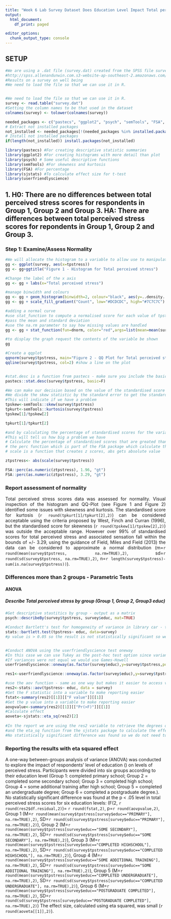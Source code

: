 ```yaml
---
title: "Week 6 Lab Survey Dataset Does Education Level Impact Total perceived stress?"
output:
  html_document:
    df_print: paged

editor_options:
  chunk_output_type: console
---
```



## SETUP
```r

#We are using a .dat file (survey.dat) created from the SPSS file survey.sav  taken from SPSS Survival Manual 6th Edition Julie Pallant
#http://spss.allenandunwin.com.s3-website-ap-southeast-2.amazonaws.com/data-files.html#.Wb0vvnWP-po
#Results on a survey on well being
#We need to load the file so that we can use it in R.


#We need to load the file so that we can use it in R.
survey <- read.table("survey.dat")
#Setting the column names to be that used in the dataset
colnames(survey) <- tolower(colnames(survey))

needed_packages <- c("pastecs", "ggplot2", "psych", "semTools", "FSA", "sjstats", "userfriendlyscience")                      
# Extract not installed packages
not_installed <- needed_packages[!(needed_packages %in% installed.packages()[ , "Package"])]    
# Install not installed packages
if(length(not_installed)) install.packages(not_installed) 

library(pastecs) #For creating descriptive statistic summaries
library(ggplot2) #For creating histograms with more detail than plot
library(psych) # Some useful descriptive functions
library(semTools) #For skewness and kurtosis
library(FSA) #For percentage
library(sjstats) #To calculate effect size for t-test
library(userfriendlyscience)
```

## 1. H0: There are no differences between total perceived stress scores for respondents in Group 1, Group 2 and Group 3. HA: There are differences between  total perceived stress scores for repondents in Group 1, Group 2 and Group 3.
### Step 1: Examine/Assess Normality
```r

#We will allocate the histogram to a variable to allow use to manipulate it
gg <- ggplot(survey, aes(x=tpstress))
gg <- gg+ggtitle("Figure 1 - Histogram for Total perceived stress")

#Change the label of the x axis
gg <- gg + labs(x="Total perceived stress")

#manage binwidth and colours
gg <- gg + geom_histogram(binwidth=2, colour="black", aes(y=..density.., fill=..count..))
gg <- gg + scale_fill_gradient("Count", low="#DCDCDC", high="#7C7C7C")

#adding a normal curve
#use stat_function to compute a normalised score for each value of tpstress
#pass the mean and standard deviation
#use the na.rm parameter to say how missing values are handled
gg <- gg + stat_function(fun=dnorm, color="red",args=list(mean=mean(survey$tpstress, na.rm=TRUE), sd=sd(survey$tpstress, na.rm=TRUE)))

#to display the graph request the contents of the variable be shown
gg

#Create a qqplot
qqnorm(survey$tpstress, main="Figure 2 - QQ Plot for Total perceived stress")
qqline(survey$tpstress, col=2) #show a line on the plot


#stat.desc is a function from pastecs - make sure you include the basic switch=F to ensure you don't get scienfitic notation
pastecs::stat.desc(survey$tpstress, basic=F)

#We can make our decision based on the value of the standardised score for skew and kurtosis
#We divide the skew statistic by the standard error to get the standardised score
#This will indicate if we have a problem
tpskew<-semTools::skew(survey$tpstress)
tpkurt<-semTools::kurtosis(survey$tpstress)
tpskew[1]/tpskew[2]

tpkurt[1]/tpkurt[2]

#and by calculating the percentage of standardised scores for the variable itself that are outside our acceptable range
#This will tell us how big a problem we have
# Calculate the percentage of standardised scores that are greated than 1.96
# the perc function which is part of the FSA package which calculate the percentage that are within a range - you can look for greater than "gt", greater than or equal "geq", "gt", less than or equal "leq",  or less than "lt"),
# scale is a function that creates z scores, abs gets absolute value

ztpstress<- abs(scale(survey$tpstress))

FSA::perc(as.numeric(ztpstress), 1.96, "gt")
FSA::perc(as.numeric(ztpstress), 3.29, "gt")

```
### Report assessment of normality

<p style="text-align:justify">
Total perceived stress scores data was assessed for normality. Visual inspection of the histogram and QQ-Plot (see Figure 1 and Figure 2) identified some issues with skewness and kurtosis. The standardised score for kurtosis (`r round(tpkurt[1]/tpkurt[2],2)`) can be considered acceptable using the criteria proposed by West, Finch and Curran (1996), but the standardised score for skewness (`r round(tpskew[1]/tpskew[2],2)`)  was outside the acceptable range.  However over 99% of standardised scores for total perceived stress and associated sensation fall within the bounds of +/- 3.29, using the guidance of Field, Miles and Field (2013) the data can be considered to approximate a normal distribution (m=`r round(mean(survey$tpstress, na.rm=TRUE),2)`, sd=`r round(sd(survey$tpstress, na.rm=TRUE),2)`, n=`r length(survey$tpstress)-sum(is.na(survey$tpstress))`).
</p>

### Differences more than 2 groups - Parametric Tests
#### ANOVA
##### Describe Total perceived stress by group (Group 1, Group 2, Group3 educ)

```r
#Get descriptive stastitics by group - output as a matrix
psych::describeBy(survey$tpstress, survey$educ, mat=TRUE)

#Conduct Bartlett's test for homogeneity of variance in library car - the null hypothesis is that variances in groups are equal so to assume homogeneity we would expect probability to not be statistically significant.
stats::bartlett.test(tpstress~ educ, data=survey)
#p value is > 0.05 so the result is not statistically significant so we can assume homogeneity


#Conduct ANOVA using the userfriendlyscience test oneway
#In this case we can use Tukey as the post-hoc test option since variances in the groups are equal
#If variances were not equal we would use Games-Howell
userfriendlyscience::oneway(as.factor(survey$educ),y=survey$tpstress,posthoc='Tukey')

res1<-userfriendlyscience::oneway(as.factor(survey$educ),y=survey$tpstress,posthoc='Tukey')

#use the aov function - same as one way but makes it easier to access values for reporting
res2<-stats::aov(tpstress~ educ, data = survey)
#Get the F statistic into a variable to make reporting easier
fstat<-summary(res2)[[1]][["F value"]][[1]]
#Get the p value into a variable to make reporting easier
aovpvalue<-summary(res2)[[1]][["Pr(>F)"]][[1]]
#Calculate effect
aoveta<-sjstats::eta_sq(res2)[2]
                
#In the report we are using the res2 variable to retrieve the degrees of freedom
#and the eta_sq function from the sjstats package to calculate the effect
#No statistically significant difference was found so we do not need to examine and report the post-hoc results also.
```


### Reporting the results with eta squared effect

<p>
A one-way between-groups analysis of variance (ANOVA) was conducted to explore the impact of respondents' level of education () on levels of perceived stress. Participants were divided into six groups according to their education level (Group 1: completed primary school; Group 2 = completed some secondary school; Group 3 = completed high school; Group 4 = some additional training after high school; Group 5 = completed an undergraduate degree; Group 6 = completed a postgraduate degree.).  No statistically significant difference was found at the p < .05 level in total perceived stress scores for six education levels: (F(2, `r round(res2$df.residual,2)`)= `r round(fstat,2)`, p=`r round(aovpvalue,2)`,  Group 1 (M=`r round(mean(survey$tpstress[survey$educ=="PRIMARY"], na.rm=TRUE),2)`, SD=`r round(sd(survey$tpstress[survey$educ=="PRIMARY"], na.rm=TRUE),2)`), Group 2 (M=`r round(mean(survey$tpstress[survey$educ=="SOME SECONDARY"], na.rm=TRUE),2)`, SD=`r round(sd(survey$tpstress[survey$educ=="SOME SECONDARY"], na.rm=TRUE),2)`), Group 3 (M=`r round(mean(survey$tpstress[survey$educ=="COMPLETED HIGHSCHOOL"], na.rm=TRUE),2)`, SD=`r round(sd(survey$tpstress[survey$educ=="COMPLETED HIGHSCHOOL"], na.rm=TRUE),2)`), Group 4 (M=`r round(mean(survey$tpstress[survey$educ=="SOME ADDITIONAL TRAINING"], na.rm=TRUE),2)`, SD=`r round(sd(survey$tpstress[survey$educ=="SOME ADDITIONAL TRAINING"], na.rm=TRUE),2)`), Group 5 (M=`r round(mean(survey$tpstress[survey$educ=="COMPLETED UNDERGRADUATE"], na.rm=TRUE),2)`, SD=`r round(sd(survey$tpstress[survey$educ=="COMPLETED UNDERGRADUATE"], na.rm=TRUE),2)`), Group 6 (M=`r round(mean(survey$tpstress[survey$educ=="POSTGRADUATE COMPLETED"], na.rm=TRUE),2)`, SD=`r round(sd(survey$tpstress[survey$educ=="POSTGRADUATE COMPLETED"], na.rm=TRUE),2)`)
The effect size, calculated using eta squared, was small (`r round(aoveta[[1]],2)`).

</p>

